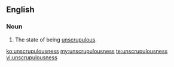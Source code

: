 ==English==
===Noun===
{{en-noun|-}}
# The state of being [[unscrupulous]].

[[ko:unscrupulousness]]
[[my:unscrupulousness]]
[[te:unscrupulousness]]
[[vi:unscrupulousness]]